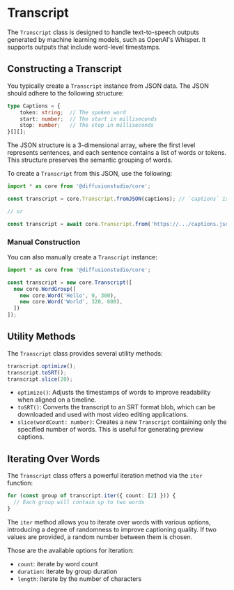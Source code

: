 # Transcript

The `Transcript` class is designed to handle text-to-speech outputs generated by machine learning models, such as OpenAI's Whisper. It supports outputs that include word-level timestamps.

## Constructing a Transcript

You typically create a `Transcript` instance from JSON data. The JSON should adhere to the following structure:

```typescript
type Captions = {
	token: string; 	// The spoken word
	start: number; 	// The start in milliseconds
	stop: number;	// The stop in milliseconds
}[][];
```

The JSON structure is a 3-dimensional array, where the first level represents sentences, and each sentence contains a list of words or tokens. This structure preserves the semantic grouping of words.

To create a `Transcript` from this JSON, use the following:

```typescript
import * as core from '@diffusionstudio/core';

const transcript = core.Transcript.fromJSON(captions); // `captions` is of type Captions

// or

const transcript = await core.Transcript.from('https://.../captions.json'); // to load from a remote JSON file
```

### Manual Construction

You can also manually create a `Transcript` instance:

```typescript
import * as core from '@diffusionstudio/core';

const transcript = new core.Transcript([
  new core.WordGroup([
    new core.Word('Hello', 0, 300),
    new core.Word('World', 320, 600),
  ])
]);
```

## Utility Methods

The `Transcript` class provides several utility methods:

```typescript
transcript.optimize();
transcript.toSRT();
transcript.slice(20);
```

- `optimize()`: Adjusts the timestamps of words to improve readability when aligned on a timeline.
- `toSRT()`: Converts the transcript to an SRT format blob, which can be downloaded and used with most video editing applications.
- `slice(wordCount: number)`: Creates a new `Transcript` containing only the specified number of words. This is useful for generating preview captions.

## Iterating Over Words

The `Transcript` class offers a powerful iteration method via the `iter` function:

```typescript
for (const group of transcript.iter({ count: [2] })) {
  // Each group will contain up to two words
}
```

The `iter` method allows you to iterate over words with various options, introducing a degree of randomness to improve captioning quality. If two values are provided, a random number between them is chosen.

Those are the available options for iteration:

- `count`: iterate by word count
- `duration`: iterate by group duration
- `length`: iterate by the number of characters
